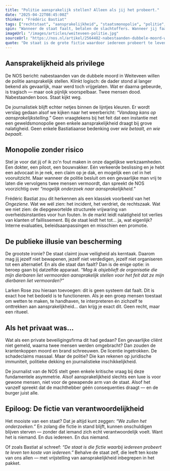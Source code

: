 ```yaml
---
title: "Politie aansprakelijk stellen? Alleen als jij het probeert."
date: "2025-04-22T08:45:00Z"
thinker: "Frédéric Bastiat"
tags: ["rechtstaat", "aansprakelijkheid", "staatsmonopolie", "politie", "geweldsmonopolie"]
spin: "Wanneer de staat faalt, betalen de slachtoffers. Wanneer jij faalt, betaal je ook. Gelijke monniken, ongelijke kappen."
imageUrl: "/images/articles/weiteveen-politie.jpg"
sourceUrl: "https://nos.nl/artikel/2564482-nabestaanden-dubbele-moord-weiteveen-gaan-politie-aansprakelijk-stellen"
quote: "De staat is de grote fictie waardoor iedereen probeert te leven ten koste van iedereen. - Frédéric Bastiat"
---
```


## Aansprakelijkheid als privilege ##

De NOS bericht: nabestaanden van de dubbele moord in Weiteveen willen de politie aansprakelijk stellen. Klinkt logisch: de dader stond al langer bekend als gevaarlijk, maar werd toch vrijgelaten. Wat er daarna gebeurde, is tragisch — maar ook pijnlijk voorspelbaar. Twee mensen dood. Nabestaanden boos. Staat kijkt weg.

De journalistiek blijft echter netjes binnen de lijntjes kleuren. Er wordt verslag gedaan alsof we kijken naar het weerbericht: *“Vandaag kans op aansprakelijkstelling.”* Geen vraagtekens bij het feit dat een instantie met een geweldsmonopolie geen enkele aansprakelijkheid draagt bij grove nalatigheid. Geen enkele Bastiatiaanse bedenking over *wie betaalt, en wie bepaalt*.

## Monopolie zonder risico ##

Stel je voor dat jij of ik zo'n fout maken in onze dagelijkse werkzaamheden. Een dokter, een piloot, een bouwvakker. Eén verkeerde beslissing en je hebt een advocaat in je nek, een claim op je dak, en mogelijk een cel in het vooruitzicht. Maar wanneer de politie besluit om een gevaarlijke man vrij te laten die vervolgens twee mensen vermoordt, dan spreekt de NOS voorzichtig over *“mogelijk onderzoek naar aansprakelijkheid.”*

Frédéric Bastiat zou dit herkennen als een klassiek voorbeeld van het *Ongeziene*. Wat we wél zien: het incident, het verdriet, de rechtszaak. Wat we niet zien: de diepgewortelde structurele vrijwaring van overheidsinstanties voor hun fouten. In de markt leidt nalatigheid tot verlies van klanten of faillissement. Bij de staat leidt het tot... ja, wat eigenlijk? Interne evaluaties, beleidsaanpassingen en misschien een promotie.

## De publieke illusie van bescherming ##

De grootste ironie? De staat claimt jouw veiligheid als kerntaak. Daarom mag jij jezelf niet bewapenen, jezelf niet verdedigen, jezelf niet organiseren tot een alternatief. En als die staat dan faalt? Dan is de enige optie: in beroep gaan bij datzelfde apparaat. *“Mag ik alsjeblieft de organisatie die mijn dierbaren liet vermoorden aansprakelijk stellen voor het feit dat ze mijn dierbaren liet vermoorden?”*

Larken Rose zou hieraan toevoegen: dit is geen systeem dat faalt. Dit is exact hoe het bedoeld is te functioneren. Als je een groep mensen toestaat om wetten te maken, te handhaven, te interpreteren én zichzelf te onttrekken aan aansprakelijkheid... dan krijg je exact dit. Geen recht, maar een ritueel.

## Als het privaat was... ##

Wat als een private beveiligingsfirma dit had gedaan? Een gevaarlijke cliënt niet gemeld, waarna twee mensen werden omgebracht? Dan zouden de krantenkoppen moord en brand schreeuwen. De licentie ingetrokken. De schadeclaims massaal. Maar de politie? Die kan rekenen op juridische immuniteit, politieke dekking en journalistieke inschikkelijkheid.

De journalist van de NOS stelt geen enkele kritische vraag bij deze fundamentele asymmetrie. Alsof aansprakelijkheid slechts een luxe is voor gewone mensen, niet voor de gewapende arm van de staat. Alsof het vanzelf spreekt dat de machthebber géén consequenties draagt — en de burger juist alle.

## Epiloog: De fictie van verantwoordelijkheid ##

Het mooiste van een staat? Dat je altijd kunt zeggen: *“We zullen het onderzoeken.”* En zolang die fictie in stand blijft, kunnen onschuldigen blijven sterven — zonder dat iemand zich echt verantwoordelijk voelt. Want het is niemand. En dus iedereen. En dus niemand.

Of zoals Bastiat al schreef: *“De staat is die fictie waarbij iedereen probeert te leven ten koste van iedereen.”* Behalve de staat zelf, die leeft ten koste van ons allen — met vrijstelling van aansprakelijkheid inbegrepen in het pakket.

